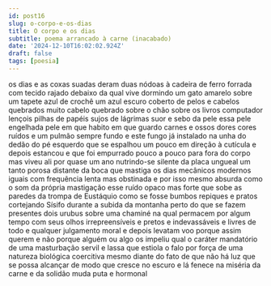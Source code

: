 ```yaml
---
id: post16
slug: o-corpo-e-os-dias
title: O corpo e os dias
subtitle: poema arrancado à carne (inacabado)
date: '2024-12-10T16:02:02.924Z'
draft: false
tags: [poesia]
---
```


os dias e as coxas suadas deram duas nódoas
à cadeira de ferro forrada com tecido rajado
debaixo da qual vive dormindo um gato
amarelo sobre um tapete azul de crochê
um azul escuro coberto de pelos e cabelos quebrados
muito cabelo quebrado sobre o chão
sobre os livros computador lençois
pilhas de papéis sujos de lágrimas
suor e sebo da pele essa pele engelhada
pele em que habito em que guardo carnes e ossos
dores cores ruídos e um pulmão sempre fundo
e este fungo já instalado na unha
do dedão do pé esquerdo que se espalhou um pouco
em direção à cutícula e depois estancou
e que foi empurrado pouco a pouco para fora do corpo
mas viveu ali por quase um ano nutrindo-se 
silente da placa ungueal um tanto porosa
distante da boca que mastiga os dias 
mecânicos modernos iguais com frequência 
lenta mas obstinada e por isso mesmo absurda
como o som da própria mastigação esse ruído opaco
mas forte que sobe as paredes da trompa de Eustáquio
como se fosse bumbos repiques e pratos
cortejando Sísifo durante a subida da montanha
perto do que se fazem presentes dois urubus sobre uma chaminé
na qual permacem por algum tempo com seus olhos
irrepreensíveis e pretos e indevassáveis
e livres de todo e qualquer julgamento moral
e depois levatam voo porque assim querem e não porque
alguém ou algo os impeliu
qual o caráter mandatório de uma masturbação servil e lassa que 
estiola o falo por força de uma natureza biológica coercitiva
mesmo diante do fato de que não há luz que se possa alcançar
de modo que cresce no escuro e lá fenece 
na miséria da carne e da solidão
muda puta e hormonal
